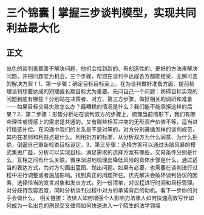 # 三个锦囊  |  掌握三步谈判模型，实现共同利益最大化
## 正文
出色的谈判者都善于解决问题，他们会找到新的、有创造性的、更好的方法来解决问题，并把问题变为机会。三个步骤，帮您在谈判中达成各方都能接受、无懈可击的解决方案！1、第一步骤：确定目标目标至上。在为谈判做好准备方面，提前梳理谈判想要达成的短期或长期目标尤为重要。先问自己一个问题：妨碍目标实现的问题到底有哪些？分别站在决策者、对方、第三方步骤，做好相关的调研和准备——如果目标交易失败怎么办？最糟糕的情况是什么？我们能不能承担这样的后果？2、第二步骤：形势分析站在谈判双方的步骤上，梳理当前情形下，我们有哪些理性或情感上的需求是共通的，又有哪些相互冲突的无形资产价值不等，适当进行情感补偿。在沟通中我们的关系是不是对等的，对方分别遵循怎样的谈判规范，其内在准则和利益点是什么。利用对方的标准，从分析双方为什么同意、为什么拒绝，倒逼自己重新检查目标设定。3、第三步骤：选择方案可以通过头脑风暴的模式集思广益，分析可以实现目标、满足需求的选择方案有哪些，交易条件分别是什么，互相之间有什么关联。循序渐进地梳理出降低风险的具体步骤是什么，通过适当的表达方式，为对方勾画出蓝图、抛出问题。如果有必要，也需要在谈判进行过程中进行调整或者施加影响。找到真正的问题所在。优先解决会破坏谈判协议的因素，选择恰当的发言对象和发炎方式。列一份清单，对议程进行时间和目标管理。对分歧持包容态度，同时分析谈判过程中对方的承诺背后的动机。看下一步你的对手会做什么。 相关链接：法律人如何增强个人影响力法律人如何快速高效写作如何成为一名出色的刑民交叉律师如何快速进入一个陌生的法学领域